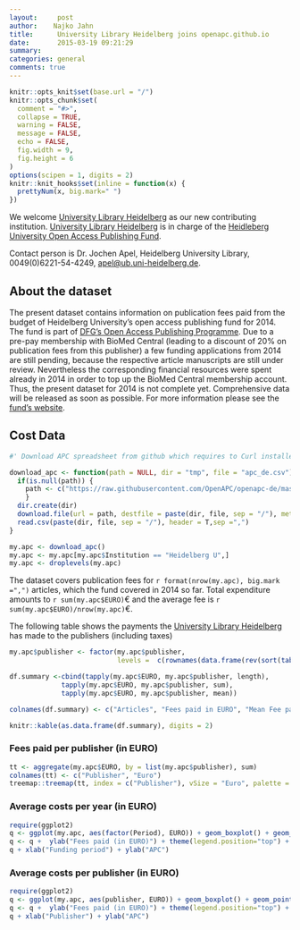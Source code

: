 ```yaml
---
layout:     post
author:    Najko Jahn
title:      University Library Heidelberg joins openapc.github.io
date:       2015-03-19 09:21:29
summary:    
categories: general
comments: true
---
```



```r
knitr::opts_knit$set(base.url = "/")
knitr::opts_chunk$set(
  comment = "#>",
  collapse = TRUE,
  warning = FALSE, 
  message = FALSE,
  echo = FALSE,
  fig.width = 9,
  fig.height = 6
)
options(scipen = 1, digits = 2)
knitr::knit_hooks$set(inline = function(x) {
  prettyNum(x, big.mark=" ")
})
```

We welcome [University Library Heidelberg](http://www.ub.uni-heidelberg.de/Englisch/Welcome.html) as our new contributing institution. [University Library Heidelberg](http://www.ub.uni-heidelberg.de/Englisch/Welcome.html) is in charge of the [Heidleberg University Open Access Publishing Fund](http://www.ub.uni-heidelberg.de/Englisch/service/openaccess/publikationsfonds.html).

Contact person is Dr. Jochen Apel, Heidelberg University Library, 0049(0)6221-54-4249, <apel@ub.uni-heidelberg.de>.

## About the dataset

The present dataset contains information on publication fees paid from the budget of Heidelberg University's open access publishing fund for 2014. The fund is part of [DFG’s Open Access Publishing Programme](http://www.dfg.de/en/research_funding/programmes/infrastructure/lis/funding_opportunities/open_access_publishing/index.html).  Due to a pre-pay membership with BioMed Central (leading to a discount of 20% on publication fees from this publisher) a few funding applications from 2014 are still pending, because the respective article manuscripts are still under review. Nevertheless the corresponding financial resources were spent already in 2014 in order to top up the BioMed Central membership account. Thus, the present dataset for 2014 is not complete yet. Comprehensive data will be released as soon as possible. For more information please see the [fund's website](http://www.ub.uni-heidelberg.de/Englisch/service/openaccess/publikationsfonds.html).

## Cost Data

```r
#' Download APC spreadsheet from github which requires to Curl installed

download_apc <- function(path = NULL, dir = "tmp", file = "apc_de.csv"){
  if(is.null(path)) {
    path <- c("https://raw.githubusercontent.com/OpenAPC/openapc-de/master/data/apc_de.csv")
    } 
  dir.create(dir) 
  download.file(url = path, destfile = paste(dir, file, sep = "/"), method = "curl")
  read.csv(paste(dir, file, sep = "/"), header = T,sep =",")
}

my.apc <- download_apc()
my.apc <- my.apc[my.apc$Institution == "Heidelberg U",]
my.apc <- droplevels(my.apc)
```

The dataset covers publication fees for `r format(nrow(my.apc), big.mark =",")` articles, which the fund covered in 2014 so far. Total expenditure amounts to `r sum(my.apc$EURO)`€ and the average fee is `r sum(my.apc$EURO)/nrow(my.apc)`€.

The following table shows the payments the [University Library Heidelberg](http://www.ub.uni-heidelberg.de/Englisch/Welcome.html) has made to the publishers (including taxes)

```r
my.apc$publisher <- factor(my.apc$publisher, 
                           levels =  c(rownames(data.frame(rev(sort(table(my.apc$publisher)))))))

df.summary <-cbind(tapply(my.apc$EURO, my.apc$publisher, length),
             tapply(my.apc$EURO, my.apc$publisher, sum),
             tapply(my.apc$EURO, my.apc$publisher, mean))

colnames(df.summary) <- c("Articles", "Fees paid in EURO", "Mean Fee paid")

knitr::kable(as.data.frame(df.summary), digits = 2)
```

### Fees paid per publisher (in EURO)

```r
tt <- aggregate(my.apc$EURO, by = list(my.apc$publisher), sum)
colnames(tt) <- c("Publisher", "Euro")
treemap::treemap(tt, index = c("Publisher"), vSize = "Euro", palette = "Paired")
```

###  Average costs per year (in EURO)

```r
require(ggplot2)
q <- ggplot(my.apc, aes(factor(Period), EURO)) + geom_boxplot() + geom_point()
q <- q +  ylab("Fees paid (in EURO)") + theme(legend.position="top") + theme_bw(base_size = 18)
q + xlab("Funding period") + ylab("APC")
```

###  Average costs per publisher (in EURO)

```r
require(ggplot2)
q <- ggplot(my.apc, aes(publisher, EURO)) + geom_boxplot() + geom_point()
q <- q +  ylab("Fees paid (in EURO)") + theme(legend.position="top") + theme_bw(base_size = 18) + coord_flip()
q + xlab("Publisher") + ylab("APC")
```